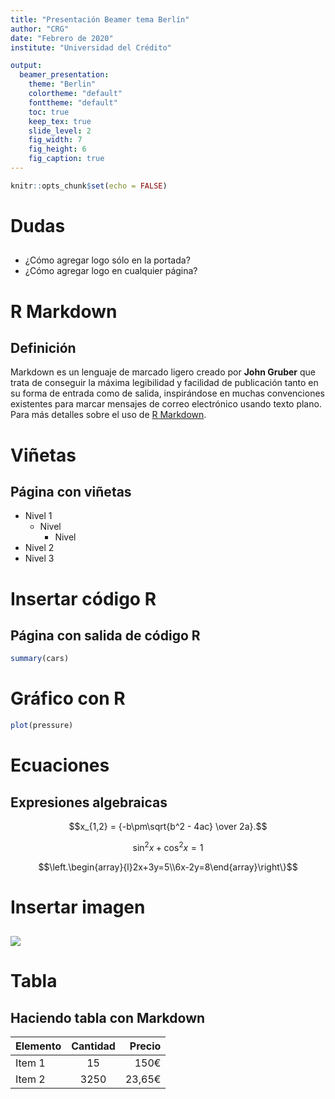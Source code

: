 ```yaml
---
title: "Presentación Beamer tema Berlín"
author: "CRG"
date: "Febrero de 2020"
institute: "Universidad del Crédito"

output:
  beamer_presentation:
    theme: "Berlin"
    colortheme: "default"
    fonttheme: "default"
    toc: true
    keep_tex: true
    slide_level: 2
    fig_width: 7
    fig_height: 6
    fig_caption: true
---
```


```r
knitr::opts_chunk$set(echo = FALSE)
```

# Dudas


##

* ¿Cómo agregar logo sólo en la portada?
* ¿Cómo agregar logo en cualquier página?


# R Markdown

## Definición

Markdown es un lenguaje de marcado ligero creado por **John Gruber** que trata de conseguir la máxima legibilidad y facilidad de publicación tanto en su forma de entrada como de salida, inspirándose en muchas convenciones existentes para marcar mensajes de correo electrónico usando texto plano. Para más detalles sobre el uso de [R Markdown](http://rmarkdown.rstudio.com).

# Viñetas

## Página con viñetas

- Nivel 1
    - Nivel
        - Nivel
- Nivel 2
- Nivel 3

# Insertar código R

## Página con salida de código R

```r
summary(cars)
```

# Gráfico con R


```r
plot(pressure)
```

# Ecuaciones

## Expresiones algebraicas

$$x_{1,2} = {-b\pm\sqrt{b^2 - 4ac} \over 2a}.$$

$$\sin^2 x + \cos^2 x = 1$$

\begin{equation}
 \left[
 \begin{matrix}
  a & b & c \\
  d & e & f \\
  g & h & i
 \end{matrix}
 \right]
\end{equation}

$$\left.\begin{array}{l}2x+3y=5\\6x-2y=8\end{array}\right\}$$

# Insertar imagen

##

![](erupcion_sol.jpg)


# Tabla

## Haciendo tabla con Markdown

| Elemento | Cantidad | Precio |
| :------- | :------: | -----: |
| Item 1   | 15       | 150€   |
| Item 2   | 3250     | 23,65€ |